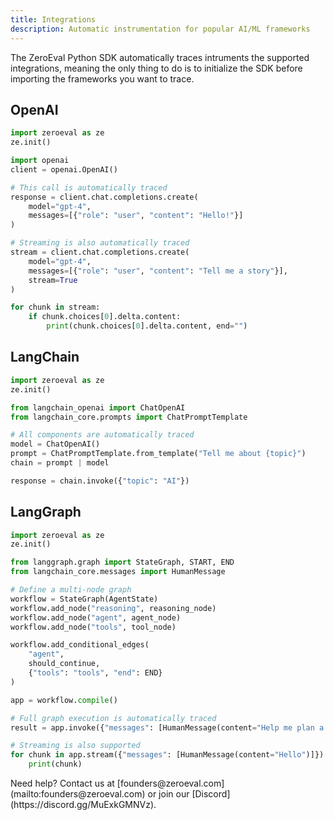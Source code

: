 ```yaml
---
title: Integrations
description: Automatic instrumentation for popular AI/ML frameworks
---
```


The ZeroEval Python SDK automatically traces intruments the supported integrations, meaning the only thing to do is to initialize the SDK before importing the frameworks you want to trace.

## OpenAI

```python
import zeroeval as ze
ze.init()

import openai
client = openai.OpenAI()

# This call is automatically traced
response = client.chat.completions.create(
    model="gpt-4",
    messages=[{"role": "user", "content": "Hello!"}]
)

# Streaming is also automatically traced
stream = client.chat.completions.create(
    model="gpt-4",
    messages=[{"role": "user", "content": "Tell me a story"}],
    stream=True
)

for chunk in stream:
    if chunk.choices[0].delta.content:
        print(chunk.choices[0].delta.content, end="")
```

## LangChain

```python
import zeroeval as ze
ze.init()

from langchain_openai import ChatOpenAI
from langchain_core.prompts import ChatPromptTemplate

# All components are automatically traced
model = ChatOpenAI()
prompt = ChatPromptTemplate.from_template("Tell me about {topic}")
chain = prompt | model

response = chain.invoke({"topic": "AI"})
```

## LangGraph

```python
import zeroeval as ze
ze.init()

from langgraph.graph import StateGraph, START, END
from langchain_core.messages import HumanMessage

# Define a multi-node graph
workflow = StateGraph(AgentState)
workflow.add_node("reasoning", reasoning_node)
workflow.add_node("agent", agent_node)
workflow.add_node("tools", tool_node)

workflow.add_conditional_edges(
    "agent",
    should_continue,
    {"tools": "tools", "end": END}
)

app = workflow.compile()

# Full graph execution is automatically traced
result = app.invoke({"messages": [HumanMessage(content="Help me plan a trip")]})

# Streaming is also supported
for chunk in app.stream({"messages": [HumanMessage(content="Hello")]}):
    print(chunk)
```

<Note>
  Need help? Contact us at [founders@zeroeval.com](mailto:founders@zeroeval.com) or join our [Discord](https://discord.gg/MuExkGMNVz).
</Note> 
